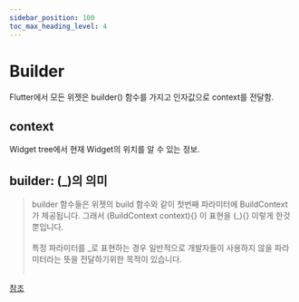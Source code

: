 ```yaml
---
sidebar_position: 100
toc_max_heading_level: 4
---
```


# Builder 
Flutter에서 모든 위젯은 builder() 함수를 가지고 인자값으로 context를 전달함. 

## context
Widget tree에서 현재 Widget의 위치를 알 수 있는 정보.

## builder: (_)의 의미
> builder 함수들은 위젯의 build 함수와 같이 첫번째 파라미터에 BuildContext가 제공됩니다. 그래서 (BuildContext context){} 이 표현을 (\_){} 이렇게 한것뿐입니다.<br></br>
> 특정 파라미터를 \_로 표현하는 경우 일반적으로 개발자들이 사용하지 않을 파라미터라는 뜻을 전달하기위한 목적이 있습니다.<br></br>

[참조](https://www.inflearn.com/questions/535754)
